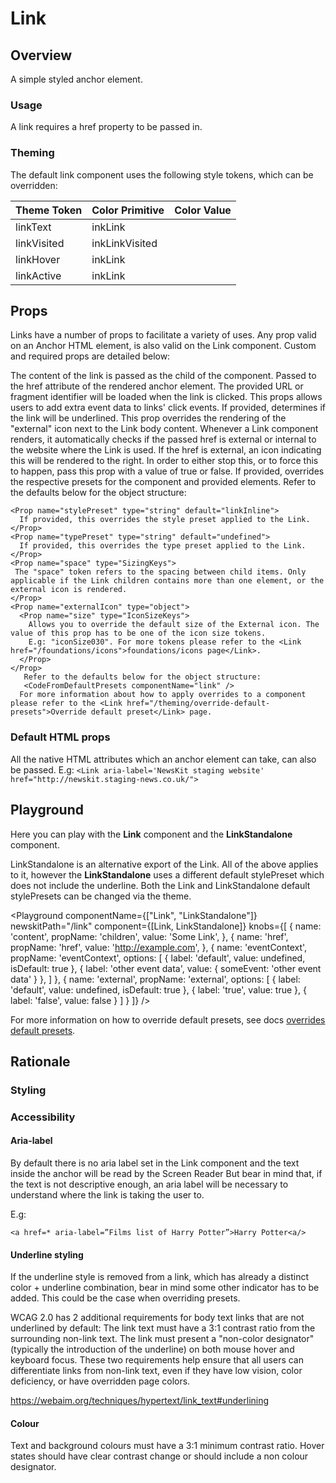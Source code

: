 


# Link

## Overview

A simple styled anchor element.

### Usage

A link requires a href property to be passed in.

### Theming

The default link component uses the following style tokens, which can be overridden:

| Theme Token | Color Primitive | Color Value                               |
| ----------- | --------------- | ----------------------------------------- |
| linkText    | inkLink          | <TextBoxSwatch themeColor="inkLink"/>      |
| linkVisited | inkLinkVisited     | <TextBoxSwatch themeColor="inkLinkVisited"/> |
| linkHover   | inkLink         | <TextBoxSwatch themeColor="inkLink"/>     |
| linkActive  | inkLink        | <TextBoxSwatch themeColor="inkLink"/>    |

## Props

Links have a number of props to facilitate a variety of uses. Any prop valid on an Anchor HTML element, is also valid on the Link component. Custom and required props are detailed below:

<LegacyBlock marginTop="sizing040">
  <Prop name="children" type="string" required>
    The content of the link is passed as the child of the component.
  </Prop>
  <Prop name="href" type="string" required>
    Passed to the href attribute of the rendered anchor element. The provided
    URL or fragment identifier will be loaded when the link is clicked.
  </Prop>
  <Prop name="eventContext" type="object">
    This props allows users to add extra event data to links' click events.
  </Prop>
  <Prop name="noUnderline" type="boolean">
    If provided, determines if the link will be underlined.
  </Prop>
  <Prop name="external" type="boolean">
    This prop overrides the rendering of the "external" icon next to the Link body content.
    Whenever a Link component renders, it automatically checks if the passed href is external or internal to the website where the Link is used.
    If the href is external, an icon indicating this will be rendered to the right.
    In order to either stop this, or to force this to happen, pass this prop with a value of true or false.
  </Prop>
  <Prop name="overrides" type="object">
    If provided, overrides the respective presets for the component and provided elements.
    Refer to the defaults below for the object structure:
    
    <Prop name="stylePreset" type="string" default="linkInline">
      If provided, this overrides the style preset applied to the Link.
    </Prop>
    <Prop name="typePreset" type="string" default="undefined">
      If provided, this overrides the type preset applied to the Link.
    </Prop>
    <Prop name="space" type="SizingKeys">
     The "space" token refers to the spacing between child items. Only applicable if the Link children contains more than one element, or the external icon is rendered.
    </Prop>
    <Prop name="externalIcon" type="object">
      <Prop name="size" type="IconSizeKeys">
        Allows you to override the default size of the External icon. The value of this prop has to be one of the icon size tokens.
        E.g: "iconSize030". For more tokens please refer to the <Link href="/foundations/icons">foundations/icons page</Link>.
      </Prop>
    </Prop>
       Refer to the defaults below for the object structure:
       <CodeFromDefaultPresets componentName="link" />
      For more information about how to apply overrides to a component please refer to the <Link href="/theming/override-default-presets">Override default preset</Link> page.
  </Prop>

  ### Default HTML props 
  All the native HTML attributes which an anchor element can take, can also be passed.
  E.g:  ```<Link aria-label='NewsKit staging website' href="http://newskit.staging-news.co.uk/">```


</LegacyBlock>

## Playground

Here you can play with the <b>Link</b> component and the <b>LinkStandalone</b> component.

LinkStandalone is an alternative export of the Link.
All of the above applies to it, however the <b>LinkStandalone</b> uses a different default stylePreset which does not include the underline. 
Both the Link and LinkStandalone default stylePresets can be changed via the theme.

<Playground
  componentName={["Link", "LinkStandalone"]}
  newskitPath="/link"
  component={[Link, LinkStandalone]}
  knobs={[
    {
      name: 'content',
      propName: 'children',
      value: 'Some Link',
    },
    {
      name: 'href',
      propName: 'href',
      value: 'http://example.com',
    },
    {
      name: 'eventContext',
      propName: 'eventContext',
      options: [
          {
            label: 'default',
            value: undefined,
            isDefault: true
          },
          {
            label: 'other event data',
            value: {
              someEvent: 'other event data'
            }
          },
        ]
    },
    {
      name: 'external',
      propName: 'external',
      options: [
          {
            label: 'default',
            value: undefined,
            isDefault: true
          },
          {
            label: 'true',
            value: true
          },
          {
            label: 'false',
            value: false
          }
        ]
    }
  ]}
/>

For more information on how to override default presets, see docs [overrides default presets](/theming/default-presets/override-individual-components).

## Rationale

### Styling

### Accessibility

#### Aria-label 
By default there is no aria label set in the Link component and the text inside the anchor will be read by the Screen Reader
But bear in mind that, if the text is not descriptive enough, an aria label will be necessary to understand where the link is taking the user to.

E.g:
  ```
  <a href=* aria-label=”Films list of Harry Potter”>Harry Potter<a/> 
  ```

#### Underline styling 
If the underline style is removed from a link, which has already a distinct color + underline combination, bear in mind some other indicator has to be added.
This could be the case when overriding presets.

WCAG 2.0 has 2 additional requirements for body text links that are not underlined by default:
The link text must have a 3:1 contrast ratio from the surrounding non-link text.
The link must present a "non-color designator" (typically the introduction of the underline) on both mouse hover and keyboard focus.
These two requirements help ensure that all users can differentiate links from non-link text, even if they have low vision, color deficiency, or have overridden page colors.

https://webaim.org/techniques/hypertext/link_text#underlining

#### Colour

Text and background colours must have a 3:1 minimum contrast ratio.
Hover states should have clear contrast change or should include a non colour designator.
